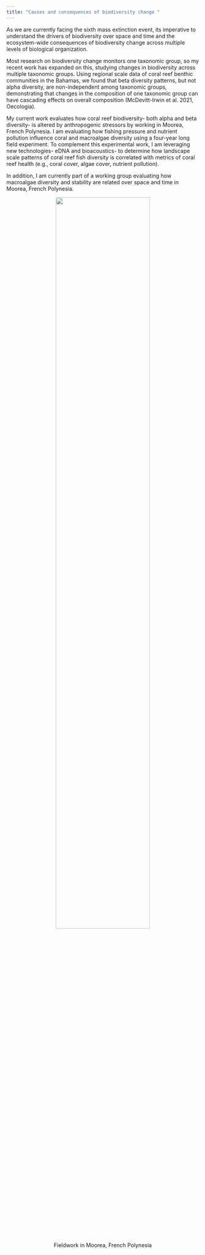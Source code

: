 ```yaml
---
title: "Causes and consequences of biodiversity change "
---
```


As we are currently facing the sixth mass extinction event, its imperative to understand the drivers of
biodiversity over space and time and the ecosystem-wide consequences of biodiversity change across
multiple levels of biological organization. 

Most research on biodiversity change monitors one taxonomic group, so my recent work has expanded on this, studying changes in biodiversity across multiple taxonomic groups. Using regional scale data of coral reef benthic communities in the Bahamas, we found that beta diversity patterns, but not alpha diversity, are non-independent among taxonomic groups, demonstrating that changes in the composition of one taxonomic group can have cascading effects on overall composition (McDevitt-Irwin et al. 2021, Oecologia). 

My current work evaluates how coral reef biodiversity- both alpha and beta diversity- is altered by anthropogenic stressors by working in Moorea, French Polynesia. I am evaluating how fishing pressure and nutrient pollution influence coral and macroalgae diversity using a four-year long field experiment. To complement this experimental work, I am leveraging new technologies- eDNA and bioacoustics- to determine how landscape scale patterns of coral reef fish diversity is correlated with metrics of coral reef health (e.g., coral cover, algae cover, nutrient pollution).  

In addition, I am currently part of a working group evaluating how macroalgae diversity and stability are related over space and time in Moorea, French Polynesia.  


<p align="center">
![](images/IMG_1793.jpg){width=70%}  
Fieldwork in Moorea, French Polynesia  
</p>  
<br>  
